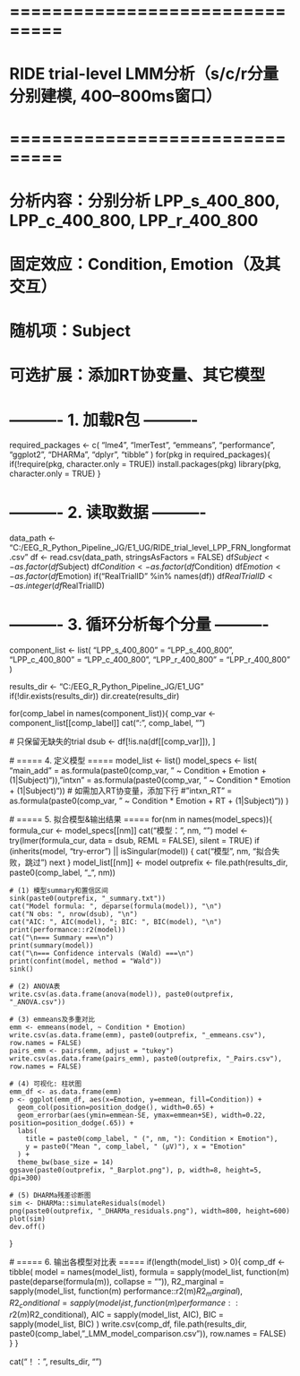 # ===============================
#  RIDE trial-level LMM分析（s/c/r分量分别建模, 400–800ms窗口）
# ===============================
# 分析内容：分别分析 LPP_s_400_800, LPP_c_400_800, LPP_r_400_800
# 固定效应：Condition, Emotion（及其交互）
# 随机项：Subject
# 可选扩展：添加RT协变量、其它模型

# ---------- 1. 加载R包 ----------
required_packages <- c(
  "lme4", "lmerTest", "emmeans", "performance", "ggplot2", "DHARMa",
  "dplyr", "tibble"
)
for(pkg in required_packages){
  if(!require(pkg, character.only = TRUE)) install.packages(pkg)
  library(pkg, character.only = TRUE)
}

# ---------- 2. 读取数据 ----------
data_path <- "C:/EEG_R_Python_Pipeline_JG/E1_UG/RIDE_trial_level_LPP_FRN_longformat.csv"
df <- read.csv(data_path, stringsAsFactors = FALSE)
df$Subject <- as.factor(df$Subject)
df$Condition <- as.factor(df$Condition)
df$Emotion <- as.factor(df$Emotion)
if("RealTrialID" %in% names(df)) df$RealTrialID <- as.integer(df$RealTrialID)

# ---------- 3. 循环分析每个分量 ----------
component_list <- list(
  "LPP_s_400_800" = "LPP_s_400_800",
  "LPP_c_400_800" = "LPP_c_400_800",
  "LPP_r_400_800" = "LPP_r_400_800"
)

results_dir <- "C:/EEG_R_Python_Pipeline_JG/E1_UG"
if(!dir.exists(results_dir)) dir.create(results_dir)

for(comp_label in names(component_list)){
  comp_var <- component_list[[comp_label]]
  cat("\n正在分析分量:", comp_label, "\n")
  
  # 只保留无缺失的trial
  dsub <- df[!is.na(df[[comp_var]]), ]
  
  # ===== 4. 定义模型 =====
  model_list <- list()
  model_specs <- list(
    "main_add"  = as.formula(paste0(comp_var, " ~ Condition + Emotion + (1|Subject)")),
    "intxn"     = as.formula(paste0(comp_var, " ~ Condition * Emotion + (1|Subject)"))
    # 如需加入RT协变量，添加下行
    # "intxn_RT" = as.formula(paste0(comp_var, " ~ Condition * Emotion + RT + (1|Subject)"))
  )
  
  # ===== 5. 拟合模型&输出结果 =====
  for(nm in names(model_specs)){
    formula_cur <- model_specs[[nm]]
    cat("模型：", nm, "\n")
    model <- try(lmer(formula_cur, data = dsub, REML = FALSE), silent = TRUE)
    if (inherits(model, "try-error") || isSingular(model)) {
      cat("模型", nm, "拟合失败，跳过\n")
      next
    }
    model_list[[nm]] <- model
    outprefix <- file.path(results_dir, paste0(comp_label, "_", nm))
    
    # (1) 模型summary和置信区间
    sink(paste0(outprefix, "_summary.txt"))
    cat("Model formula: ", deparse(formula(model)), "\n")
    cat("N obs: ", nrow(dsub), "\n")
    cat("AIC: ", AIC(model), "; BIC: ", BIC(model), "\n")
    print(performance::r2(model))
    cat("\n=== Summary ===\n")
    print(summary(model))
    cat("\n=== Confidence intervals (Wald) ===\n")
    print(confint(model, method = "Wald"))
    sink()
    
    # (2) ANOVA表
    write.csv(as.data.frame(anova(model)), paste0(outprefix, "_ANOVA.csv"))
    
    # (3) emmeans及多重对比
    emm <- emmeans(model, ~ Condition * Emotion)
    write.csv(as.data.frame(emm), paste0(outprefix, "_emmeans.csv"), row.names = FALSE)
    pairs_emm <- pairs(emm, adjust = "tukey")
    write.csv(as.data.frame(pairs_emm), paste0(outprefix, "_Pairs.csv"), row.names = FALSE)
    
    # (4) 可视化: 柱状图
    emm_df <- as.data.frame(emm)
    p <- ggplot(emm_df, aes(x=Emotion, y=emmean, fill=Condition)) +
      geom_col(position=position_dodge(), width=0.65) +
      geom_errorbar(aes(ymin=emmean-SE, ymax=emmean+SE), width=0.22, position=position_dodge(.65)) +
      labs(
        title = paste0(comp_label, " (", nm, "): Condition × Emotion"),
        y = paste0("Mean ", comp_label, " (µV)"), x = "Emotion"
      ) +
      theme_bw(base_size = 14)
    ggsave(paste0(outprefix, "_Barplot.png"), p, width=8, height=5, dpi=300)
    
    # (5) DHARMa残差诊断图
    sim <- DHARMa::simulateResiduals(model)
    png(paste0(outprefix, "_DHARMa_residuals.png"), width=800, height=600)
    plot(sim)
    dev.off()
  }
  
  # ===== 6. 输出各模型对比表 =====
  if(length(model_list) > 0){
    comp_df <- tibble(
      model = names(model_list),
      formula = sapply(model_list, function(m) paste(deparse(formula(m)), collapse = "")),
      R2_marginal = sapply(model_list, function(m) performance::r2(m)$R2_marginal),
      R2_conditional = sapply(model_list, function(m) performance::r2(m)$R2_conditional),
      AIC = sapply(model_list, AIC),
      BIC = sapply(model_list, BIC)
    )
    write.csv(comp_df, file.path(results_dir, paste0(comp_label, "_LMM_model_comparison.csv")), row.names = FALSE)
  }
}

cat("\n全部分量统计分析和模型对比已完成！\n结果输出在：", results_dir, "\n")
